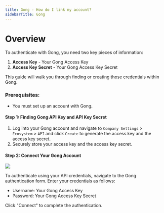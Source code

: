 ```yaml
---
title: Gong - How do I link my account?
sidebarTitle: Gong
---
```



# Overview

To authenticate with Gong, you need two key pieces of information:
1. **Access Key** - Your Gong Access Key
2. **Access Key Secret** - Your Gong Access Key Secret

This guide will walk you through finding or creating those credentials within Gong.

### Prerequisites:

- You must set up an account with Gong.

#### Step 1: Finding Gong API Key and API Key Secret
1. Log into your Gong account and navigate to `Company Settings` > `Ecosystem` > `API` and click `Create` to generate the access key and the access key secret.
2. Securely store your access key and the access key secret.

#### Step 2: Connect Your Gong Account

<img src="/integrations/all/gong/nango_connect_ui.png" />

To authenticate using your API credentials, navigate to the Gong authentication form.
Enter your credentials as follows:
- Username: Your Gong Access Key
- Password: Your Gong Access Key Secret

Click "Connect" to complete the authentication.
